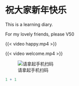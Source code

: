 # 祝大家新年快乐 {.unnumbered}

This is a learning diary.

For my lovely friends, please V50

{{< video happy.mp4 >}}

{{< video welcome.mp4 >}}

![请拿起手机扫码](money.jpg)

```r
1 + 1
```
